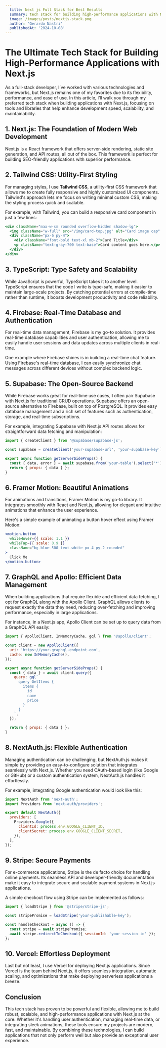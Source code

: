 ```yaml
---
  title: Next js Full Stack for Best Results
  summary: tech stack for building high-performance applications with Next.js, highlighting tools like Tailwind CSS, TypeScript, Firebase, and Supabase. It emphasizes the stack's flexibility and scalability, enabling robust and user-friendly applications with efficient deployment via Vercel.
  image: /images/posts/nextjs-stack.png
  author: 'Gerardo Nastri'
  publishedAt: '2024-10-08'
---
```


# The Ultimate Tech Stack for Building High-Performance Applications with Next.js

As a full-stack developer, I’ve worked with various technologies and frameworks, but Next.js remains one of my favorites due to its flexibility, performance, and ease of use. In this article, I’ll walk you through my preferred tech stack when building applications with Next.js, focusing on tools and libraries that help enhance development speed, scalability, and maintainability.

## 1. Next.js: The Foundation of Modern Web Development

Next.js is a React framework that offers server-side rendering, static site generation, and API routes, all out of the box. This framework is perfect for building SEO-friendly applications with superior performance.

## 2. Tailwind CSS: Utility-First Styling

For managing styles, I use **Tailwind CSS**, a utility-first CSS framework that allows me to create fully responsive and highly customized UI components. Tailwind's approach lets me focus on writing minimal custom CSS, making the styling process quick and scalable.

For example, with Tailwind, you can build a responsive card component in just a few lines:

```jsx
<div className="max-w-sm rounded overflow-hidden shadow-lg">
  <img className="w-full" src="/img/card-top.jpg" alt="Card image cap" />
  <div className="px-6 py-4">
    <div className="font-bold text-xl mb-2">Card Title</div>
    <p className="text-gray-700 text-base">Card content goes here.</p>
  </div>
</div>
```
## 3. TypeScript: Type Safety and Scalability
While JavaScript is powerful, TypeScript takes it to another level. TypeScript ensures that the code I write is type-safe, making it easier to maintain large-scale projects. By catching potential errors at compile-time rather than runtime, it boosts development productivity and code reliability.

## 4. Firebase: Real-Time Database and Authentication
For real-time data management, Firebase is my go-to solution. It provides real-time database capabilities and user authentication, allowing me to easily handle user sessions and data updates across multiple clients in real-time.

One example where Firebase shines is in building a real-time chat feature. Using Firebase's real-time database, I can easily synchronize chat messages across different devices without complex backend logic.

## 5. Supabase: The Open-Source Backend
While Firebase works great for real-time use cases, I often pair Supabase with Next.js for traditional CRUD operations. Supabase offers an open-source alternative to Firebase, built on top of PostgreSQL. It provides easy database management and a rich set of features such as authentication, storage, and real-time subscriptions.

For example, integrating Supabase with Next.js API routes allows for straightforward data fetching and manipulation:

```jsx
import { createClient } from '@supabase/supabase-js';

const supabase = createClient('your-supabase-url', 'your-supabase-key');

export async function getServerSideProps() {
  const { data, error } = await supabase.from('your-table').select('*');
  return { props: { data } };
}
```

## 6. Framer Motion: Beautiful Animations
For animations and transitions, Framer Motion is my go-to library. It integrates smoothly with React and Next.js, allowing for elegant and intuitive animations that enhance the user experience.

Here's a simple example of animating a button hover effect using Framer Motion:
```jsx
<motion.button
  whileHover={{ scale: 1.1 }}
  whileTap={{ scale: 0.9 }}
  className="bg-blue-500 text-white px-4 py-2 rounded"
>
  Click Me
</motion.button>
```

## 7. GraphQL and Apollo: Efficient Data Management
When building applications that require flexible and efficient data fetching, I opt for GraphQL along with the Apollo Client. GraphQL allows clients to request exactly the data they need, reducing over-fetching and improving performance, especially in large applications.

For instance, in a Next.js app, Apollo Client can be set up to query data from a GraphQL API easily:
```jsx
import { ApolloClient, InMemoryCache, gql } from '@apollo/client';

const client = new ApolloClient({
  uri: 'https://your-graphql-endpoint.com',
  cache: new InMemoryCache(),
});

export async function getServerSideProps() {
  const { data } = await client.query({
    query: gql`
      query GetItems {
        items {
          id
          name
          price
        }
      }
    `,
  });

  return { props: { data } };
}
```

## 8. NextAuth.js: Flexible Authentication
Managing authentication can be challenging, but NextAuth.js makes it simple by providing an easy-to-configure solution that integrates seamlessly with Next.js. Whether you need OAuth-based login (like Google or GitHub) or a custom authentication system, NextAuth.js handles it effortlessly.

For example, integrating Google authentication would look like this:
```jsx
import NextAuth from 'next-auth';
import Providers from 'next-auth/providers';

export default NextAuth({
  providers: [
    Providers.Google({
      clientId: process.env.GOOGLE_CLIENT_ID,
      clientSecret: process.env.GOOGLE_CLIENT_SECRET,
    }),
  ],
});
```

## 9. Stripe: Secure Payments
For e-commerce applications, Stripe is the de facto choice for handling online payments. Its seamless API and developer-friendly documentation make it easy to integrate secure and scalable payment systems in Next.js applications.

A simple checkout flow using Stripe can be implemented as follows:

```jsx
import { loadStripe } from '@stripe/stripe-js';

const stripePromise = loadStripe('your-publishable-key');

const handleCheckout = async () => {
  const stripe = await stripePromise;
  await stripe.redirectToCheckout({ sessionId: 'your-session-id' });
};
```

## 10. Vercel: Effortless Deployment
Last but not least, I use Vercel for deploying Next.js applications. Since Vercel is the team behind Next.js, it offers seamless integration, automatic scaling, and optimizations that make deploying serverless applications a breeze.

## Conclusion
This tech stack has proven to be powerful and flexible, allowing me to build robust, scalable, and high-performance applications with Next.js at the core. Whether it's handling user authentication, managing real-time data, or integrating sleek animations, these tools ensure my projects are modern, fast, and maintainable. By combining these technologies, I can build applications that not only perform well but also provide an exceptional user experience.
